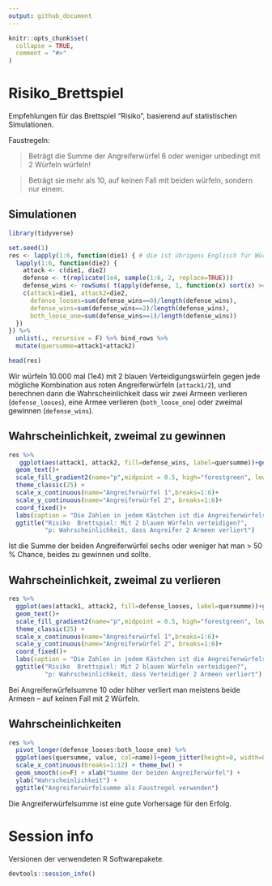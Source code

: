 ```yaml
---
output: github_document
---
```


<!-- README.md is generated from README.Rmd. Please edit that file -->

```r
knitr::opts_chunk$set(
  collapse = TRUE,
  comment = "#>"
)
```

# Risiko_Brettspiel

<!-- badges: start -->
<!-- badges: end -->

Empfehlungen für das Brettspiel "Risiko", basierend auf statistischen Simulationen.

Faustregeln:

> Beträgt die Summe der Angreiferwürfel 6 oder weniger unbedingt mit 2 Würfeln würfeln!

> Beträgt sie mehr als 10, auf keinen Fall mit beiden würfeln, sondern nur einem.

## Simulationen

```r
library(tidyverse)

set.seed(1)
res <- lapply(1:6, function(die1) { # die ist übrigens Englisch für Würfel.
  lapply(1:6, function(die2) {
    attack <- c(die1, die2)
    defense <- t(replicate(1e4, sample(1:6, 2, replace=TRUE)))
    defense_wins <- rowSums( t(apply(defense, 1, function(x) sort(x) >= sort(attack))) )
    c(attack1=die1, attack2=die2, 
      defense_looses=sum(defense_wins==0)/length(defense_wins),
      defense_wins=sum(defense_wins==2)/length(defense_wins),
      both_loose_one=sum(defense_wins==1)/length(defense_wins))    
  })
}) %>% 
  unlist(., recursive = F) %>% bind_rows %>% 
  mutate(quersumme=attack1+attack2)

head(res)
```

Wir würfeln 10.000 mal (1e4) mit 2 blauen Verteidigungswürfeln 
gegen jede mögliche Kombination aus 
roten Angreiferwürfeln (`attack1/2`), und berechnen dann die Wahrscheinlichkeit
dass wir zwei Armeen verlieren (`defense_looses`), eine Armee verlieren
(`both_loose_one`) oder zweimal gewinnen (`defense_wins`).


## Wahrscheinlichkeit, zweimal zu gewinnen

```r
res %>%
   ggplot(aes(attack1, attack2, fill=defense_wins, label=quersumme))+geom_tile() + 
  geom_text()+
  scale_fill_gradient2(name="p",midpoint = 0.5, high="forestgreen", low=scales::muted("firebrick2")) + 
  theme_classic(25) + 
  scale_x_continuous(name="Angreiferwürfel 1",breaks=1:6)+ 
  scale_y_continuous(name="Angreiferwürfel 2", breaks=1:6)+
  coord_fixed()+
  labs(caption = "Die Zahlen in jedem Kästchen ist die Angreiferwürfelsumme.") +
  ggtitle("Risiko  Brettspiel: Mit 2 blauen Würfeln verteidigen?",
          "p: Wahrscheinlichkeit, dass Angreifer 2 Armeen verliert")

```
Ist die Summe der beiden Angreiferwürfel sechs oder weniger hat man > 50 %
Chance, beides zu gewinnen und sollte.


## Wahrscheinlichkeit, zweimal zu verlieren

```r
res %>%
  ggplot(aes(attack1, attack2, fill=defense_looses, label=quersumme))+geom_tile() + 
  geom_text()+
  scale_fill_gradient2(name="p",midpoint = 0.5, high="forestgreen", low=scales::muted("firebrick2")) + 
  theme_classic(25) + 
  scale_x_continuous(name="Angreiferwürfel 1",breaks=1:6)+ 
  scale_y_continuous(name="Angreiferwürfel 2", breaks=1:6)+
  coord_fixed()+
  labs(caption = "Die Zahlen in jedem Kästchen ist die Angreiferwürfelsumme.") +
  ggtitle("Risiko  Brettspiel: Mit 2 blauen Würfeln verteidigen?",
          "p: Wahrscheinlichkeit, dass Verteidiger 2 Armeen verliert")
```
Bei Angreiferwürfelsumme 10 oder höher verliert man meistens beide Armeen --
auf keinen Fall mit 2 Würfeln.


## Wahrscheinlichkeiten

```r
res %>%
  pivot_longer(defense_looses:both_loose_one) %>%
  ggplot(aes(quersumme, value, col=name))+geom_jitter(height=0, width=0.1) +
  scale_x_continuous(breaks=1:12) + theme_bw() +
  geom_smooth(se=F) + xlab("Summe der beiden Angreiferwürfel") +
  ylab("Wahrscheinlichkeit") + 
  ggtitle("Angreiferwürfelsumme als Faustregel verwenden")
```
Die Angreiferwürfelsumme ist eine gute Vorhersage für den Erfolg.





# Session info

Versionen der verwendeten R Softwarepakete.
```r
devtools::session_info()
```

